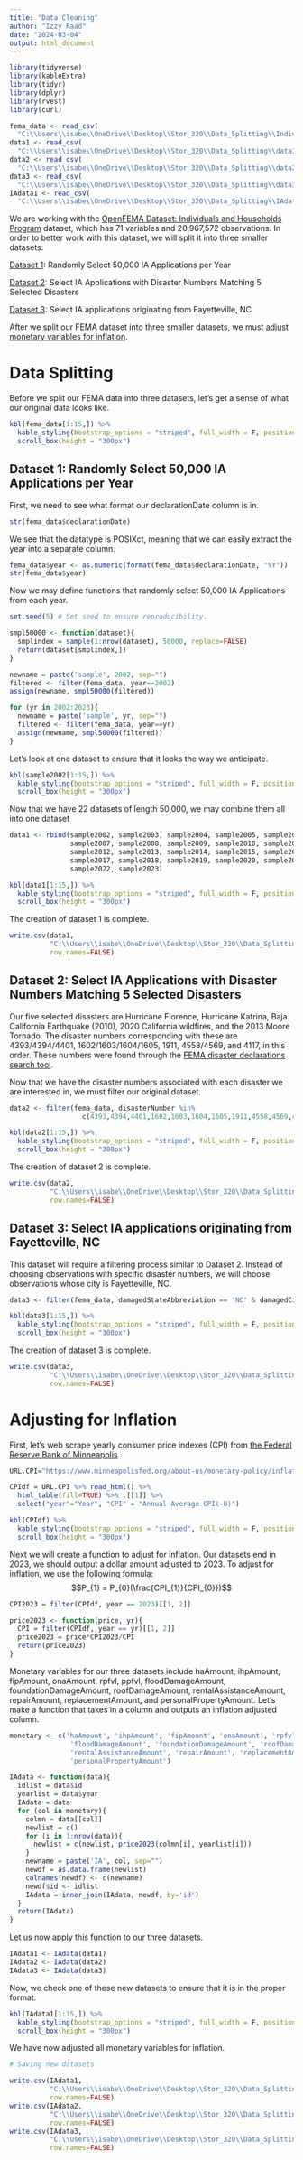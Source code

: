 ```yaml
---
title: "Data Cleaning"
author: "Izzy Raad"
date: "2024-03-04"
output: html_document
---
```


```r
library(tidyverse)
library(kableExtra)
library(tidyr)
library(dplyr)
library(rvest)
library(curl)
```

```r
fema_data <- read_csv(
  "C:\\Users\\isabe\\OneDrive\\Desktop\\Stor_320\\Data_Splitting\\IndividualsAndHouseholdsProgramValidRegistrations.csv")
data1 <- read_csv(
  "C:\\Users\\isabe\\OneDrive\\Desktop\\Stor_320\\Data_Splitting\\data1.csv")
data2 <- read_csv(
  "C:\\Users\\isabe\\OneDrive\\Desktop\\Stor_320\\Data_Splitting\\data2.csv")
data3 <- read_csv(
  "C:\\Users\\isabe\\OneDrive\\Desktop\\Stor_320\\Data_Splitting\\data3.csv")
IAdata1 <- read_csv(
  "C:\\Users\\isabe\\OneDrive\\Desktop\\Stor_320\\Data_Splitting\\IAdata1.csv")
```

We are working with the [OpenFEMA Dataset: Individuals and Households Program](https://www.fema.gov/openfema-data-page/individuals-and-households-program-valid-registrations-v1) dataset, which has 71 variables and 20,967,572 observations. In order to better work with this dataset, we will split it into three smaller datasets:

[Dataset 1](#1): Randomly Select 50,000 IA Applications per Year

[Dataset 2](#2): Select IA Applications with Disaster Numbers Matching 5 Selected Disasters

[Dataset 3](#3): Select IA applications originating from Fayetteville, NC

After we split our FEMA dataset into three smaller datasets, we must [adjust monetary variables for inflation](#adjinf).

# Data Splitting

Before we split our FEMA data into three datasets, let's get a sense of what our original data looks like.

```r
kbl(fema_data[1:15,]) %>%
  kable_styling(bootstrap_options = "striped", full_width = F, position = "center") %>%
  scroll_box(height = "300px")
```

## Dataset 1: Randomly Select 50,000 IA Applications per Year {#1}

First, we need to see what format our declarationDate column is in.

```r
str(fema_data$declarationDate)
```

We see that the datatype is POSIXct, meaning that we can easily extract the year into a separate column.

```r
fema_data$year <- as.numeric(format(fema_data$declarationDate, "%Y"))
str(fema_data$year)
```

Now we may define functions that randomly select 50,000 IA Applications from each year.

```r
set.seed(5) # Set seed to ensure reproducibility.

smpl50000 <- function(dataset){
  smplindex = sample(1:nrow(dataset), 50000, replace=FALSE)
  return(dataset[smplindex,])
}
```

```r
newname = paste('sample', 2002, sep="")
filtered <- filter(fema_data, year==2002)
assign(newname, smpl50000(filtered))
```

```r
for (yr in 2002:2023){
  newname = paste('sample', yr, sep="")
  filtered <- filter(fema_data, year==yr)
  assign(newname, smpl50000(filtered))
}
```

Let's look at one dataset to ensure that it looks the way we anticipate.

```r
kbl(sample2002[1:15,]) %>%
  kable_styling(bootstrap_options = "striped", full_width = F, position = "center") %>%
  scroll_box(height = "300px")
```

Now that we have 22 datasets of length 50,000, we may combine them all into one dataset

```r
data1 <- rbind(sample2002, sample2003, sample2004, sample2005, sample2006,
               sample2007, sample2008, sample2009, sample2010, sample2011,
               sample2012, sample2013, sample2014, sample2015, sample2016,
               sample2017, sample2018, sample2019, sample2020, sample2021,
               sample2022, sample2023)
```

```r
kbl(data1[1:15,]) %>%
  kable_styling(bootstrap_options = "striped", full_width = F, position = "center") %>%
  scroll_box(height = "300px")
```

The creation of dataset 1 is complete.

```r
write.csv(data1,
          "C:\\Users\\isabe\\OneDrive\\Desktop\\Stor_320\\Data_Splitting\\data1.csv",
          row.names=FALSE)
```

## Dataset 2: Select IA Applications with Disaster Numbers Matching 5 Selected Disasters {#2}

Our five selected disasters are Hurricane Florence, Hurricane Katrina, Baja California Earthquake (2010), 2020 California wildfires, and the 2013 Moore Tornado. The disaster numbers corresponding with these are 4393/4394/4401, 1602/1603/1604/1605, 1911, 4558/4569, and 4117, in this order. These numbers were found through the [FEMA disaster declarations search tool](https://www.fema.gov/disaster/declarations).

Now that we have the disaster numbers associated with each disaster we are interested in, we must filter our original dataset.

```r
data2 <- filter(fema_data, disasterNumber %in%
                  c(4393,4394,4401,1602,1603,1604,1605,1911,4558,4569,4117))
```

```r
kbl(data2[1:15,]) %>%
  kable_styling(bootstrap_options = "striped", full_width = F, position = "center") %>%
  scroll_box(height = "300px")
```

The creation of dataset 2 is complete.

```r
write.csv(data2,
          "C:\\Users\\isabe\\OneDrive\\Desktop\\Stor_320\\Data_Splitting\\data2.csv",
          row.names=FALSE)
```

## Dataset 3: Select IA applications originating from Fayetteville, NC {#3}

This dataset will require a filtering process similar to Dataset 2. Instead of choosing observations with specific disaster numbers, we will choose observations whose city is Fayetteville, NC.

```r
data3 <- filter(fema_data, damagedStateAbbreviation == 'NC' & damagedCity == 'FAYETTEVILLE')
```

```r
kbl(data3[1:15,]) %>%
  kable_styling(bootstrap_options = "striped", full_width = F, position = "center") %>%
  scroll_box(height = "300px")
```

The creation of dataset 3 is complete.

```r
write.csv(data3,
          "C:\\Users\\isabe\\OneDrive\\Desktop\\Stor_320\\Data_Splitting\\data3.csv",
          row.names=FALSE)
```

# Adjusting for Inflation {#adjinf}

First, let's web scrape yearly consumer price indexes (CPI) from [the Federal Reserve Bank of Minneapolis](https://www.minneapolisfed.org/about-us/monetary-policy/inflation-calculator/consumer-price-index-1913-).

```r
URL.CPI="https://www.minneapolisfed.org/about-us/monetary-policy/inflation-calculator/consumer-price-index-1913-"

CPIdf = URL.CPI %>% read_html() %>%
  html_table(fill=TRUE) %>% .[[1]] %>%
  select("year"="Year", "CPI" = "Annual Average CPI(-U)")

kbl(CPIdf) %>%
  kable_styling(bootstrap_options = "striped", full_width = F, position = "center") %>%
  scroll_box(height = "300px")
```

Next we will create a function to adjust for inflation. Our datasets end in 2023, we should output a dollar amount adjusted to 2023. To adjust for inflation, we use the following formula:
$$P_{1} = P_{0}(\frac{CPI_{1}}{CPI_{0}})$$

```r
CPI2023 = filter(CPIdf, year == 2023)[[1, 2]]

price2023 <- function(price, yr){
  CPI = filter(CPIdf, year == yr)[[1, 2]]
  price2023 = price*CPI2023/CPI
  return(price2023)
}
```

Monetary variables for our three datasets include haAmount, ihpAmount, fipAmount, onaAmount, rpfvl, ppfvl, floodDamageAmount, foundationDamageAmount, roofDamageAmount, rentalAssistanceAmount, repairAmount, replacementAmount, and personalPropertyAmount. Let's make a function that takes in a column and outputs an inflation adjusted column.

```r
monetary <- c('haAmount', 'ihpAmount', 'fipAmount', 'onaAmount', 'rpfvl', 'ppfvl',
               'floodDamageAmount', 'foundationDamageAmount', 'roofDamageAmount',
               'rentalAssistanceAmount', 'repairAmount', 'replacementAmount',
               'personalPropertyAmount')

IAdata <- function(data){
  idlist = data$id
  yearlist = data$year
  IAdata = data
  for (col in monetary){
    colmn = data[[col]]
    newlist = c()
    for (i in 1:nrow(data)){
      newlist = c(newlist, price2023(colmn[i], yearlist[i]))
    }
    newname = paste('IA', col, sep="")
    newdf = as.data.frame(newlist)
    colnames(newdf) <- c(newname)
    newdf$id <- idlist
    IAdata = inner_join(IAdata, newdf, by='id')
  }
  return(IAdata)
}
```

Let us now apply this function to our three datasets.

```r
IAdata1 <- IAdata(data1)
IAdata2 <- IAdata(data2)
IAdata3 <- IAdata(data3)
```

Now, we check one of these new datasets to ensure that it is in the proper format.

```r
kbl(IAdata1[1:15,]) %>%
  kable_styling(bootstrap_options = "striped", full_width = F, position = "center") %>%
  scroll_box(height = "300px")
```

We have now adjusted all monetary variables for inflation.

```r
# Saving new datasets

write.csv(IAdata1,
          "C:\\Users\\isabe\\OneDrive\\Desktop\\Stor_320\\Data_Splitting\\IAdata1.csv",
          row.names=FALSE)
write.csv(IAdata2,
          "C:\\Users\\isabe\\OneDrive\\Desktop\\Stor_320\\Data_Splitting\\IAdata2.csv",
          row.names=FALSE)
write.csv(IAdata3,
          "C:\\Users\\isabe\\OneDrive\\Desktop\\Stor_320\\Data_Splitting\\IAdata3.csv",
          row.names=FALSE)
```


















